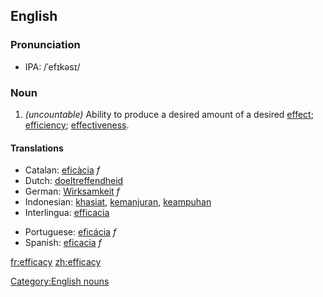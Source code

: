 ==English==
===Pronunciation===
*IPA: /ˈefɪkəsɪ/
===Noun===
{{en-noun2|'''efficacy'''|-}}
#''(uncountable)'' Ability to produce a desired amount of a desired [[effect]]; [[efficiency]]; [[effectiveness]].
====Translations====
{{top}}
*Catalan: [[eficàcia]] ''f''
*Dutch: [[doeltreffendheid]]
*German: [[Wirksamkeit]] ''f''
*Indonesian: [[khasiat]], [[manjur|kemanjuran]], [[ampuh|keampuhan]]
*Interlingua: [[efficacia]]
{{mid}}
*Portuguese: [[eficácia]] ''f''
*Spanish: [[eficacia]] ''f''
{{bottom}}

[[Category:English nouns]]

[[fr:efficacy]]
[[zh:efficacy]]